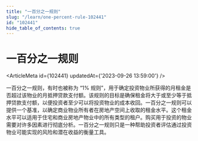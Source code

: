 ```yaml
---
title: "一百分之一规则"
slug: "/learn/one-percent-rule-102441"
id: "102441"
hide_table_of_contents: true
---
```



# 一百分之一规则

<ArticleMeta id={102441} updatedAt={'2023-09-26 13:59:00'} />
<div className='border-solid border-b border-t-0 my-4 border-[var(--ifm-color-gray-300)]' />

一百分之一规则，有时也被称为 “1% 规则”，用于确定投资物业所获得的月租金是否超过该物业的月抵押贷款支付额。该规则的目标是确保租金将大于或至少等于抵押贷款支付额，以便投资者至少可以将投资物业的成本收回。一百分之一规则可以提供一个基准，以确定商业物业所有者在房地产空间上收取的租金水平。这个租金水平可以适用于住宅和商业房地产物业中的所有类型的租户。购买用于投资的物业需要对许多因素进行彻底分析。一百分之一规则只是一种帮助投资者评估通过投资物业可能实现的风险和潜在收益的衡量工具。
